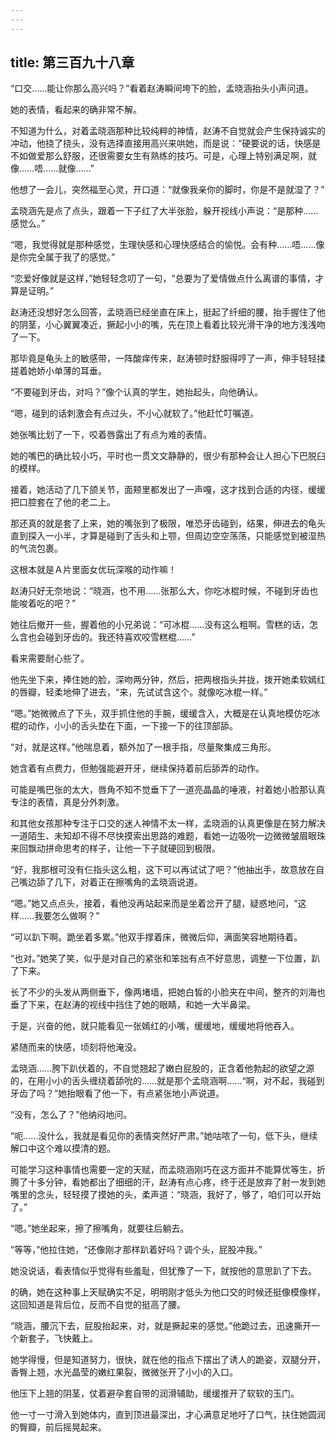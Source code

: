 ```yaml
---
---
---
```

title: 第三百九十八章
---




“口交……能让你那么高兴吗？”看着赵涛瞬间垮下的脸，孟晓涵抬头小声问道。

她的表情，看起来的确非常不解。

不知道为什么，对着孟晓涵那种比较纯粹的神情，赵涛不自觉就会产生保持诚实的冲动，他挠了挠头，没有选择直接用高兴来哄她，而是说：“硬要说的话，快感是不如做爱那么舒服，还很需要女生有熟练的技巧。可是，心理上特别满足啊，就像……唔……就像……”

他想了一会儿，突然福至心灵，开口道：“就像我亲你的脚时，你是不是就湿了？”

孟晓涵先是点了点头，跟着一下子红了大半张脸，躲开视线小声说：“是那种……感觉么。”

“嗯，我觉得就是那种感觉，生理快感和心理快感结合的愉悦。会有种……唔……像是你完全属于我了的感觉。”

“恋爱好像就是这样，”她轻轻念叨了一句，“总要为了爱情做点什么离谱的事情，才算是证明。”

赵涛还没想好怎么回答，孟晓涵已经坐直在床上，挺起了纤细的腰，抬手握住了他的阴茎，小心翼翼凑近，撅起小小的嘴，先在顶上看着比较光滑干净的地方浅浅吻了一下。

那毕竟是龟头上的敏感带，一阵酸痒传来，赵涛顿时舒服得哼了一声，伸手轻轻揉搓着她娇小单薄的耳垂。

“不要碰到牙齿，对吗？”像个认真的学生，她抬起头，向他确认。

“嗯，碰到的话刺激会有点过头，不小心就软了。”他赶忙叮嘱道。

她张嘴比划了一下，咬着唇露出了有点为难的表情。

她的嘴巴的确比较小巧，平时也一贯文文静静的，很少有那种会让人担心下巴脱臼的模样。

接着，她活动了几下颌关节，面颊里都发出了一声嘎，这才找到合适的内径，缓缓把口腔套在了他的老二上。

那还真的就是套了上来，她的嘴张到了极限，唯恐牙齿碰到，结果，伸进去的龟头直到探入一小半，才算是碰到了舌头和上颚，但周边空空荡荡，只能感觉到被湿热的气流包裹。

这根本就是Ａ片里面女优玩深喉的动作嘛！

赵涛只好无奈地说：“晓涵，也不用……张那么大，你吃冰棍时候，不碰到牙齿也能唆着吃的吧？”

她往后撤开一些，握着他的小兄弟说：“可冰棍……没有这么粗啊。雪糕的话，怎么含也会碰到牙齿的。我还特喜欢咬雪糕棍……”

看来需要耐心些了。

他先坐下来，捧住她的脸，深吻两分钟，然后，把两根指头并拢，拨开她柔软嫣红的唇瓣，轻柔地伸了进去，“来，先试试含这个。就像吃冰棍一样。”

“嗯。”她微微点了下头，双手抓住他的手腕，缓缓含入，大概是在认真地模仿吃冰棍的动作，小小的舌头垫在下面，一下接一下的往顶部舔。

“对，就是这样。”他喘息着，额外加了一根手指，尽量聚集成三角形。

她含着有点费力，但勉强能避开牙，继续保持着前后舔弄的动作。

可能是嘴巴张的太大，唇角不知不觉垂下了一道亮晶晶的唾液，衬着她小脸那认真专注的表情，真是分外刺激。

和其他女孩那种专注于口交的迷人神情不太一样，孟晓涵的认真更像是在努力解决一道陌生、未知却不得不尽快摸索出思路的难题，看她一边吸吮一边微微皱眉眼珠来回飘动拼命思考的样子，让他一下子就硬回到极限。

“好，我那根可没有仨指头这么粗，这下可以再试试了吧？”他抽出手，故意放在自己嘴边舔了几下，对着正在擦嘴角的孟晓涵说道。

“嗯。”她又点点头，接着，看他没再站起来而是坐着岔开了腿，疑惑地问，“这样……我要怎么做啊？”

“可以趴下啊。跪坐着多累。”他双手撑着床，微微后仰，满面笑容地期待着。

“也对。”她笑了笑，似乎是对自己的紧张和笨拙有点不好意思，调整一下位置，趴了下来。

长了不少的头发从两侧垂下，像两堵墙，把她白皙的小脸夹在中间，整齐的刘海也垂了下来，在赵涛的视线中挡住了她的眼睛，和她一大半鼻梁。

于是，兴奋的他，就只能看见一张嫣红的小嘴，缓缓地，缓缓地将他吞入。

紧随而来的快感，顷刻将他淹没。

孟晓涵……胯下趴伏着的，不自觉翘起了嫩白屁股的，正含着他勃起的欲望之源的，在用小小的舌头缠绕着舔吮的……就是那个孟晓涵啊……“啊，对不起，我碰到牙齿了吗？”她抬眼看了他一下，有点紧张地小声说道。

“没有，怎么了？”他纳闷地问。

“呃……没什么，我就是看见你的表情突然好严肃。”她咕哝了一句，低下头，继续解口中这个难以摸清的题。

可能学习这种事情也需要一定的天赋，而孟晓涵刚巧在这方面并不能算优等生，折腾了十多分钟，看她都出了细细的汗，赵涛有点心疼，终于还是放弃了射一发到她嘴里的念头，轻轻摸了摸她的头，柔声道：“晓涵，我好了，够了，咱们可以开始了。”

“嗯。”她坐起来，擦了擦嘴角，就要往后躺去。

“等等，”他拉住她，“还像刚才那样趴着好吗？调个头，屁股冲我。”

她没说话，看表情似乎觉得有些羞耻，但犹豫了一下，就按他的意思趴了下去。

的确，她在这种事上天赋确实不足，明明刚才低头为他口交的时候还挺像模像样，这回知道是背后位，反而不自觉的挺高了腰。

“晓涵，腰沉下去，屁股抬起来，对，就是撅起来的感觉。”他跪过去，迅速撕开一个新套子，飞快戴上。

她学得慢，但是知道努力，很快，就在他的指点下摆出了诱人的跪姿，双腿分开，香臀上翘，水光晶莹的嫩红果裂，微微张开了小小的入口。

他压下上翘的阴茎，仗着避孕套自带的润滑辅助，缓缓推开了软软的玉门。

他一寸一寸滑入到她体内，直到顶进最深出，才心满意足地吁了口气，扶住她圆润的臀瓣，前后摇晃起来。